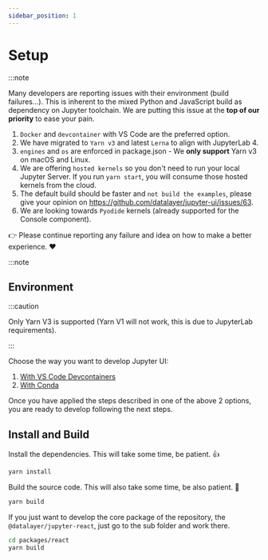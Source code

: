 ```yaml
---
sidebar_position: 1
---
```


# Setup

:::note

Many developers are reporting issues with their environment (build failures...). This is inherent to the mixed Python and JavaScript build as dependency on Jupyter toolchain. We are putting this issue at the <b>top of our priority</b> to ease your pain.

1. `Docker` and `devcontainer` with VS Code are the preferred option.
1. We have migrated to `Yarn v3` and latest `Lerna` to align with JupyterLab 4.
1. `engines` and `os` are enforced in package.json - We **only support** Yarn v3 on macOS and Linux.
1. We are offering `hosted kernels` so you don't need to run your local Jupyter Server. If you run `yarn start`, you will consume those hosted kernels from the cloud.
1. The default build should be faster and `not build the examples`, please give your opinion on https://github.com/datalayer/jupyter-ui/issues/63.
1. We are looking towards `Pyodide` kernels (already supported for the Console component).

👉 Please continue reporting any failure and idea on how to make a better experience. ❤️

:::note

## Environment

:::caution

Only Yarn V3 is supported (Yarn V1 will not work, this is due to JupyterLab requirements).

:::

Choose the way you want to develop Jupyter UI:

1. [With VS Code Devcontainers](/docs/develop/setup/devcontainers)
1. [With Conda](/docs/develop/setup/conda)

Once you have applied the steps described in one of the above 2 options, you are ready to develop following the next steps.

## Install and Build

Install the dependencies. This will take some time, be patient. 👍

```bash
yarn install
```

Build the source code. This will also take some time, be also patient. 🙂

```bash
yarn build
```

If you just want to develop the core package of the repository, the `@datalayer/jupyter-react`, just go to the sub folder and work there.

```bash
cd packages/react
yarn build
```

